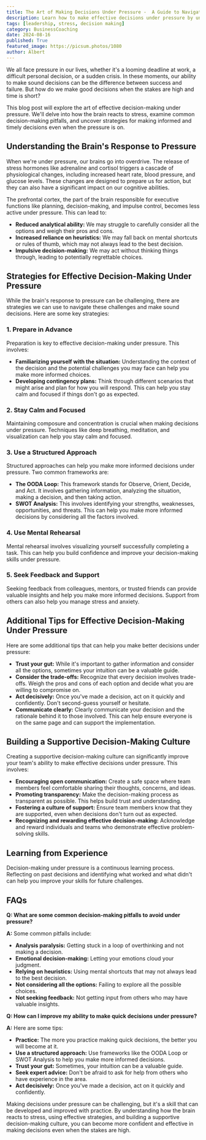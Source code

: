 ```yaml
---
title: The Art of Making Decisions Under Pressure -  A Guide to Navigating the Storm
description: Learn how to make effective decisions under pressure by understanding the brain's response to stress, common decision-making pitfalls, and strategies for making informed and timely decisions.
tags: [leadership, stress, decision making]
category: BusinessCoaching
date: 2024-08-16
published: True
featured_image: https://picsum.photos/1080
author: Albert
---
```



We all face pressure in our lives, whether it's a looming deadline at work, a difficult personal decision, or a sudden crisis. In these moments, our ability to make sound decisions can be the difference between success and failure. But how do we make good decisions when the stakes are high and time is short?

This blog post will explore the art of effective decision-making under pressure. We'll delve into how the brain reacts to stress, examine common decision-making pitfalls, and uncover strategies for making informed and timely decisions even when the pressure is on.

## Understanding the Brain's Response to Pressure

When we're under pressure, our brains go into overdrive. The release of stress hormones like adrenaline and cortisol triggers a cascade of physiological changes, including increased heart rate, blood pressure, and glucose levels. These changes are designed to prepare us for action, but they can also have a significant impact on our cognitive abilities.

The prefrontal cortex, the part of the brain responsible for executive functions like planning, decision-making, and impulse control, becomes less active under pressure. This can lead to:

* **Reduced analytical ability:** We may struggle to carefully consider all the options and weigh their pros and cons.
* **Increased reliance on heuristics:** We may fall back on mental shortcuts or rules of thumb, which may not always lead to the best decision.
* **Impulsive decision-making:** We may act without thinking things through, leading to potentially regrettable choices.

## Strategies for Effective Decision-Making Under Pressure

While the brain's response to pressure can be challenging, there are strategies we can use to navigate these challenges and make sound decisions. Here are some key strategies:

### 1. Prepare in Advance

Preparation is key to effective decision-making under pressure. This involves:

* **Familiarizing yourself with the situation:**  Understanding the context of the decision and the potential challenges you may face can help you make more informed choices.
* **Developing contingency plans:**  Think through different scenarios that might arise and plan for how you will respond. This can help you stay calm and focused if things don't go as expected.

### 2. Stay Calm and Focused

Maintaining composure and concentration is crucial when making decisions under pressure. Techniques like deep breathing, meditation, and visualization can help you stay calm and focused.

### 3. Use a Structured Approach

Structured approaches can help you make more informed decisions under pressure. Two common frameworks are:

* **The OODA Loop:** This framework stands for Observe, Orient, Decide, and Act. It involves gathering information, analyzing the situation, making a decision, and then taking action.
* **SWOT Analysis:** This involves identifying your strengths, weaknesses, opportunities, and threats. This can help you make more informed decisions by considering all the factors involved.

### 4. Use Mental Rehearsal

Mental rehearsal involves visualizing yourself successfully completing a task. This can help you build confidence and improve your decision-making skills under pressure.

### 5. Seek Feedback and Support

Seeking feedback from colleagues, mentors, or trusted friends can provide valuable insights and help you make more informed decisions. Support from others can also help you manage stress and anxiety.

## Additional Tips for Effective Decision-Making Under Pressure

Here are some additional tips that can help you make better decisions under pressure:

* **Trust your gut:** While it's important to gather information and consider all the options, sometimes your intuition can be a valuable guide.
* **Consider the trade-offs:**  Recognize that every decision involves trade-offs. Weigh the pros and cons of each option and decide what you are willing to compromise on.
* **Act decisively:** Once you've made a decision, act on it quickly and confidently. Don't second-guess yourself or hesitate.
* **Communicate clearly:**  Clearly communicate your decision and the rationale behind it to those involved. This can help ensure everyone is on the same page and can support the implementation.

## Building a Supportive Decision-Making Culture

Creating a supportive decision-making culture can significantly improve your team's ability to make effective decisions under pressure. This involves:

* **Encouraging open communication:**  Create a safe space where team members feel comfortable sharing their thoughts, concerns, and ideas.
* **Promoting transparency:**  Make the decision-making process as transparent as possible. This helps build trust and understanding.
* **Fostering a culture of support:**  Ensure team members know that they are supported, even when decisions don't turn out as expected.
* **Recognizing and rewarding effective decision-making:**  Acknowledge and reward individuals and teams who demonstrate effective problem-solving skills.

## Learning from Experience

Decision-making under pressure is a continuous learning process. Reflecting on past decisions and identifying what worked and what didn't can help you improve your skills for future challenges.

## FAQs

**Q: What are some common decision-making pitfalls to avoid under pressure?**

**A:** Some common pitfalls include:

* **Analysis paralysis:**  Getting stuck in a loop of overthinking and not making a decision.
* **Emotional decision-making:**  Letting your emotions cloud your judgment.
* **Relying on heuristics:**  Using mental shortcuts that may not always lead to the best decision.
* **Not considering all the options:**  Failing to explore all the possible choices.
* **Not seeking feedback:**  Not getting input from others who may have valuable insights.

**Q: How can I improve my ability to make quick decisions under pressure?**

**A:** Here are some tips:

* **Practice:**  The more you practice making quick decisions, the better you will become at it.
* **Use a structured approach:**  Use frameworks like the OODA Loop or SWOT Analysis to help you make more informed decisions.
* **Trust your gut:**  Sometimes, your intuition can be a valuable guide.
* **Seek expert advice:**  Don't be afraid to ask for help from others who have experience in the area.
* **Act decisively:**  Once you've made a decision, act on it quickly and confidently.

Making decisions under pressure can be challenging, but it's a skill that can be developed and improved with practice. By understanding how the brain reacts to stress, using effective strategies, and building a supportive decision-making culture, you can become more confident and effective in making decisions even when the stakes are high.

